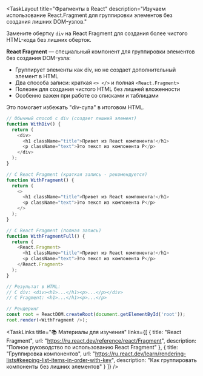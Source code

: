 <TaskLayout 
  title="Фрагменты в React"
  description="Изучаем использование React.Fragment для группировки элементов без создания лишних DOM-узлов."
>

<TaskObjective>

Замените обертку `div` на React Fragment для создания более чистого HTML-кода без лишних оберток.

</TaskObjective>

<Info>

**React Fragment** — специальный компонент для группировки элементов без создания DOM-узла:

- Группирует элементы как div, но не создает дополнительный элемент в HTML
- Два способа записи: краткая `<> </>` и полная `<React.Fragment>`
- Полезен для создания чистого HTML без лишней вложенности
- Особенно важен при работе со списками и таблицами

Это помогает избежать "div-супа" в итоговом HTML.

</Info>

<CodeExample title="Использование React Fragment">

```javascript
// Обычный способ с div (создает лишний элемент)
function WithDiv() {
  return (
    <div>
      <h1 className="title">Привет из React компонента!</h1>
      <p className="text">Это текст из компонента P</p>
    </div>
  );
}

// С React Fragment (краткая запись - рекомендуется)
function WithFragment() {
  return (
    <>
      <h1 className="title">Привет из React компонента!</h1>
      <p className="text">Это текст из компонента P</p>
    </>
  );
}

// С React Fragment (полная запись)
function WithFragmentFull() {
  return (
    <React.Fragment>
      <h1 className="title">Привет из React компонента!</h1>
      <p className="text">Это текст из компонента P</p>
    </React.Fragment>
  );
}

// Результат в HTML:
// С div: <div><h1>...</h1><p>...</p></div>
// С Fragment: <h1>...</h1><p>...</p>

// Рендеринг
const root = ReactDOM.createRoot(document.getElementById('root'));
root.render(<WithFragment />);
```

</CodeExample>

<TaskLinks 
  title="📚 Материалы для изучения"
  links={[
    {
      title: "React Fragment",
      url: "https://ru.react.dev/reference/react/Fragment",
      description: "Полное руководство по использованию React Fragment"
    },
    {
      title: "Группировка компонентов",
      url: "https://ru.react.dev/learn/rendering-lists#keeping-list-items-in-order-with-key",
      description: "Как группировать компоненты без лишних элементов"
    }
  ]}
/>

</TaskLayout> 